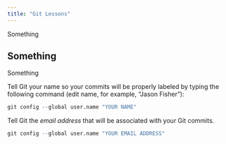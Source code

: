 ```yaml
---
title: "Git Lessons"
---
```


Something

## Something

Something


Tell Git your name so your commits will be properly labeled by typing the following command
(edit name, for example, "Jason Fisher"):

```r
git config --global user.name "YOUR NAME"
```

Tell Git the *email address* that will be associated with your Git commits.

```r
git config --global user.name "YOUR EMAIL ADDRESS"
```

